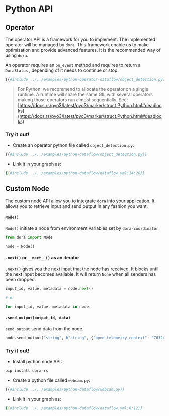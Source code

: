 # Python API

## Operator

The operator API is a framework for you to implement. The implemented operator will be managed by `dora`. This framework enable us to make optimisation and provide advanced features. It is the recommended way of using `dora`.

An operator requires an `on_event` method and requires to return a `DoraStatus` , depending of it needs to continue or stop.

```python
{{#include ../../examples/python-operator-dataflow/object_detection.py:0:25}}
```

> For Python, we recommend to allocate the operator on a single runtime. A runtime will share the same GIL with several operators making those operators run almost sequentially. See: [https://docs.rs/pyo3/latest/pyo3/marker/struct.Python.html#deadlocks](https://docs.rs/pyo3/latest/pyo3/marker/struct.Python.html#deadlocks)

### Try it out!

- Create an operator python file called `object_detection.py`:

```python
{{#include ../../examples/python-dataflow/object_detection.py}}
```

- Link it in your graph as:

```yaml
{{#include ../../examples/python-dataflow/dataflow.yml:14:20}}
```

## Custom Node

The custom node API allow you to integrate `dora` into your application. It allows you to retrieve input and send output in any fashion you want.

#### `Node()`

`Node()` initiate a node from environment variables set by `dora-coordinator`

```python
from dora import Node

node = Node()
```

#### `.next()` or `__next__()` as an iterator

`.next()` gives you the next input that the node has received. It blocks until the next input becomes available. It will return `None` when all senders has been dropped.

```python
input_id, value, metadata = node.next()

# or

for input_id, value, metadata in node:
```

#### `.send_output(output_id, data)`

`send_output` send data from the node.

```python
node.send_output("string", b"string", {"open_telemetry_context": "7632e76"})
```

### Try it out!

- Install python node API:

```bash
pip install dora-rs
```

- Create a python file called `webcam.py`:

```python
{{#include ../../examples/python-dataflow/webcam.py}}
```

- Link it in your graph as:

```yaml
{{#include ../../examples/python-dataflow/dataflow.yml:6:12}}
```
